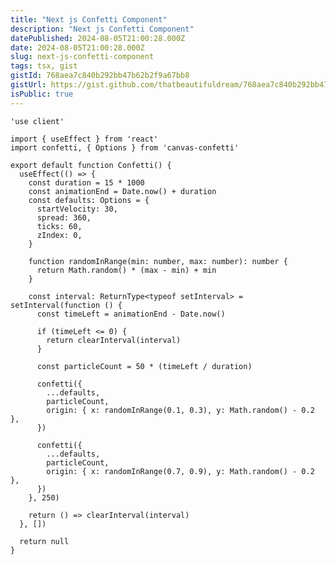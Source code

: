 ```yaml
---
title: "Next js Confetti Component"
description: "Next js Confetti Component"
datePublished: 2024-08-05T21:00:28.000Z
date: 2024-08-05T21:00:28.000Z
slug: next-js-confetti-component
tags: tsx, gist
gistId: 768aea7c840b292bb47b62b2f9a67bb8
gistUrl: https://gist.github.com/thatbeautifuldream/768aea7c840b292bb47b62b2f9a67bb8
isPublic: true
---
```


```tsx title="confetti.tsx"
'use client'

import { useEffect } from 'react'
import confetti, { Options } from 'canvas-confetti'

export default function Confetti() {
  useEffect(() => {
    const duration = 15 * 1000
    const animationEnd = Date.now() + duration
    const defaults: Options = {
      startVelocity: 30,
      spread: 360,
      ticks: 60,
      zIndex: 0,
    }

    function randomInRange(min: number, max: number): number {
      return Math.random() * (max - min) + min
    }

    const interval: ReturnType<typeof setInterval> = setInterval(function () {
      const timeLeft = animationEnd - Date.now()

      if (timeLeft <= 0) {
        return clearInterval(interval)
      }

      const particleCount = 50 * (timeLeft / duration)

      confetti({
        ...defaults,
        particleCount,
        origin: { x: randomInRange(0.1, 0.3), y: Math.random() - 0.2 },
      })

      confetti({
        ...defaults,
        particleCount,
        origin: { x: randomInRange(0.7, 0.9), y: Math.random() - 0.2 },
      })
    }, 250)

    return () => clearInterval(interval)
  }, [])

  return null
}

```

